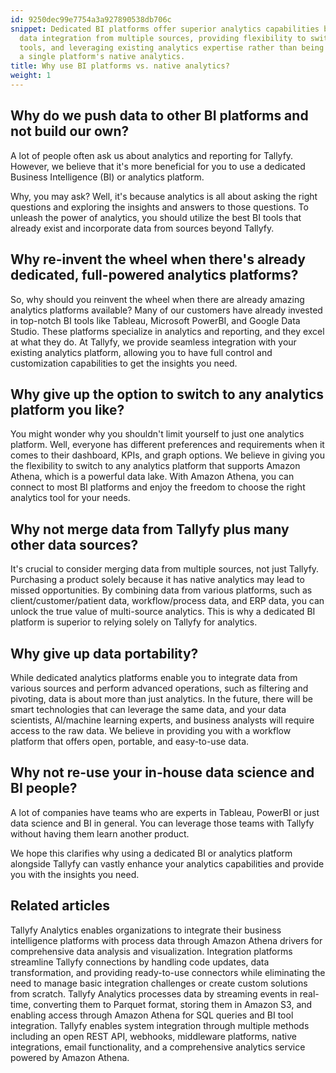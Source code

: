 ```yaml
---
id: 9250dec99e7754a3a927890538db706c
snippet: Dedicated BI platforms offer superior analytics capabilities by allowing
  data integration from multiple sources, providing flexibility to switch between
  tools, and leveraging existing analytics expertise rather than being limited to
  a single platform's native analytics.
title: Why use BI platforms vs. native analytics?
weight: 1
---
```


## Why do we push data to other BI platforms and not build our own?

A lot of people often ask us about analytics and reporting for Tallyfy. However, we believe that it's more beneficial for you to use a dedicated Business Intelligence (BI) or analytics platform.

Why, you may ask? Well, it's because analytics is all about asking the right questions and exploring the insights and answers to those questions. To unleash the power of analytics, you should utilize the best BI tools that already exist and incorporate data from sources beyond Tallyfy.

## Why re-invent the wheel when there's already dedicated, full-powered analytics platforms?

So, why should you reinvent the wheel when there are already amazing analytics platforms available? Many of our customers have already invested in top-notch BI tools like Tableau, Microsoft PowerBI, and Google Data Studio. These platforms specialize in analytics and reporting, and they excel at what they do. At Tallyfy, we provide seamless integration with your existing analytics platform, allowing you to have full control and customization capabilities to get the insights you need.

## Why give up the option to switch to any analytics platform you like?

You might wonder why you shouldn't limit yourself to just one analytics platform. Well, everyone has different preferences and requirements when it comes to their dashboard, KPIs, and graph options. We believe in giving you the flexibility to switch to any analytics platform that supports Amazon Athena, which is a powerful data lake. With Amazon Athena, you can connect to most BI platforms and enjoy the freedom to choose the right analytics tool for your needs.

## Why not merge data from Tallyfy plus many other data sources?

It's crucial to consider merging data from multiple sources, not just Tallyfy. Purchasing a product solely because it has native analytics may lead to missed opportunities. By combining data from various platforms, such as client/customer/patient data, workflow/process data, and ERP data, you can unlock the true value of multi-source analytics. This is why a dedicated BI platform is superior to relying solely on Tallyfy for analytics.

## Why give up data portability?

While dedicated analytics platforms enable you to integrate data from various sources and perform advanced operations, such as filtering and pivoting, data is about more than just analytics. In the future, there will be smart technologies that can leverage the same data, and your data scientists, AI/machine learning experts, and business analysts will require access to the raw data. We believe in providing you with a workflow platform that offers open, portable, and easy-to-use data.

## Why not re-use your in-house data science and BI people?

A lot of companies have teams who are experts in Tableau, PowerBI or just data science and BI in general. You can leverage those teams with Tallyfy without having them learn another product.

We hope this clarifies why using a dedicated BI or analytics platform alongside Tallyfy can vastly enhance your analytics capabilities and provide you with the insights you need.


## Related articles
<CardGrid>
<LinkTitleCard header="<b>Integrations > Tallyfy Analytics</b>" href="/products/pro/integrations/analytics/" > Tallyfy Analytics enables organizations to integrate their business intelligence platforms with process data through Amazon Athena drivers for comprehensive data analysis and visualization. </LinkTitleCard>
<LinkTitleCard header="<b>Middleware > Why use an integration platform with Tallyfy</b>" href="/products/pro/integrations/middleware/why-should-i-use-an-integration-platform-with-tallyfy/" > Integration platforms streamline Tallyfy connections by handling code updates, data transformation, and providing ready-to-use connectors while eliminating the need to manage basic integration challenges or create custom solutions from scratch. </LinkTitleCard>
<LinkTitleCard header="<b>Analytics > How Tallyfy Analytics works</b>" href="/products/pro/integrations/analytics/how-does-tallyfy-analytics-process-my-data/" > Tallyfy Analytics processes data by streaming events in real-time, converting them to Parquet format, storing them in Amazon S3, and enabling access through Amazon Athena for SQL queries and BI tool integration. </LinkTitleCard>
<LinkTitleCard header="<b>Pro > Integrations</b>" href="/products/pro/integrations/" > Tallyfy enables system integration through multiple methods including an open REST API, webhooks, middleware platforms, native integrations, email functionality, and a comprehensive analytics service powered by Amazon Athena. </LinkTitleCard>
</CardGrid>